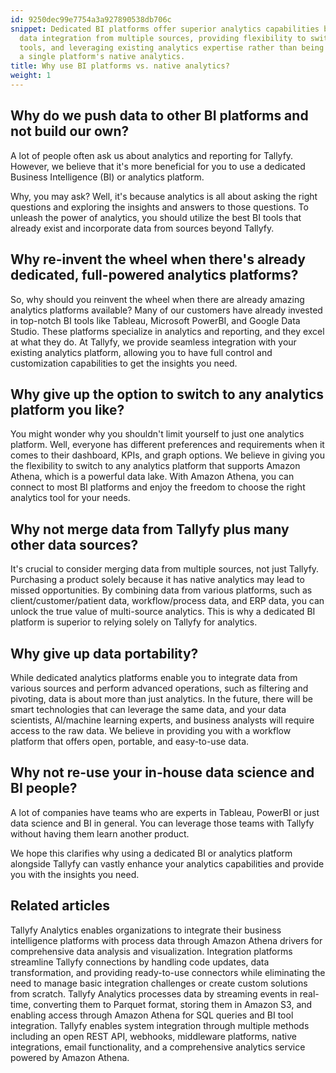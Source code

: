 ```yaml
---
id: 9250dec99e7754a3a927890538db706c
snippet: Dedicated BI platforms offer superior analytics capabilities by allowing
  data integration from multiple sources, providing flexibility to switch between
  tools, and leveraging existing analytics expertise rather than being limited to
  a single platform's native analytics.
title: Why use BI platforms vs. native analytics?
weight: 1
---
```


## Why do we push data to other BI platforms and not build our own?

A lot of people often ask us about analytics and reporting for Tallyfy. However, we believe that it's more beneficial for you to use a dedicated Business Intelligence (BI) or analytics platform.

Why, you may ask? Well, it's because analytics is all about asking the right questions and exploring the insights and answers to those questions. To unleash the power of analytics, you should utilize the best BI tools that already exist and incorporate data from sources beyond Tallyfy.

## Why re-invent the wheel when there's already dedicated, full-powered analytics platforms?

So, why should you reinvent the wheel when there are already amazing analytics platforms available? Many of our customers have already invested in top-notch BI tools like Tableau, Microsoft PowerBI, and Google Data Studio. These platforms specialize in analytics and reporting, and they excel at what they do. At Tallyfy, we provide seamless integration with your existing analytics platform, allowing you to have full control and customization capabilities to get the insights you need.

## Why give up the option to switch to any analytics platform you like?

You might wonder why you shouldn't limit yourself to just one analytics platform. Well, everyone has different preferences and requirements when it comes to their dashboard, KPIs, and graph options. We believe in giving you the flexibility to switch to any analytics platform that supports Amazon Athena, which is a powerful data lake. With Amazon Athena, you can connect to most BI platforms and enjoy the freedom to choose the right analytics tool for your needs.

## Why not merge data from Tallyfy plus many other data sources?

It's crucial to consider merging data from multiple sources, not just Tallyfy. Purchasing a product solely because it has native analytics may lead to missed opportunities. By combining data from various platforms, such as client/customer/patient data, workflow/process data, and ERP data, you can unlock the true value of multi-source analytics. This is why a dedicated BI platform is superior to relying solely on Tallyfy for analytics.

## Why give up data portability?

While dedicated analytics platforms enable you to integrate data from various sources and perform advanced operations, such as filtering and pivoting, data is about more than just analytics. In the future, there will be smart technologies that can leverage the same data, and your data scientists, AI/machine learning experts, and business analysts will require access to the raw data. We believe in providing you with a workflow platform that offers open, portable, and easy-to-use data.

## Why not re-use your in-house data science and BI people?

A lot of companies have teams who are experts in Tableau, PowerBI or just data science and BI in general. You can leverage those teams with Tallyfy without having them learn another product.

We hope this clarifies why using a dedicated BI or analytics platform alongside Tallyfy can vastly enhance your analytics capabilities and provide you with the insights you need.


## Related articles
<CardGrid>
<LinkTitleCard header="<b>Integrations > Tallyfy Analytics</b>" href="/products/pro/integrations/analytics/" > Tallyfy Analytics enables organizations to integrate their business intelligence platforms with process data through Amazon Athena drivers for comprehensive data analysis and visualization. </LinkTitleCard>
<LinkTitleCard header="<b>Middleware > Why use an integration platform with Tallyfy</b>" href="/products/pro/integrations/middleware/why-should-i-use-an-integration-platform-with-tallyfy/" > Integration platforms streamline Tallyfy connections by handling code updates, data transformation, and providing ready-to-use connectors while eliminating the need to manage basic integration challenges or create custom solutions from scratch. </LinkTitleCard>
<LinkTitleCard header="<b>Analytics > How Tallyfy Analytics works</b>" href="/products/pro/integrations/analytics/how-does-tallyfy-analytics-process-my-data/" > Tallyfy Analytics processes data by streaming events in real-time, converting them to Parquet format, storing them in Amazon S3, and enabling access through Amazon Athena for SQL queries and BI tool integration. </LinkTitleCard>
<LinkTitleCard header="<b>Pro > Integrations</b>" href="/products/pro/integrations/" > Tallyfy enables system integration through multiple methods including an open REST API, webhooks, middleware platforms, native integrations, email functionality, and a comprehensive analytics service powered by Amazon Athena. </LinkTitleCard>
</CardGrid>